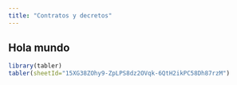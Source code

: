 ```yaml
---
title: "Contratos y decretos"
---
```


## Hola mundo

```r
library(tabler)
tabler(sheetId="15XG38ZOhy9-ZpLPS8dz2OVqk-6QtH2ikPC58Dh87rzM")
```

